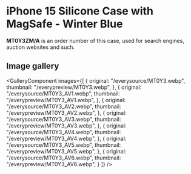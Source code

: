 
# iPhone 15 Silicone Case with MagSafe - Winter Blue

<Callout type='info' emoji='👉🏻'>**MT0Y3ZM/A** is an order number of this case, used for search engines, auction websites and such.</Callout>

## Image gallery

<GalleryComponent
    images={[
      {
        original: "/everysource/MT0Y3.webp",
        thumbnail: "/everypreview/MT0Y3.webp",
      },
      {
        original: "/everysource/MT0Y3_AV1.webp",
        thumbnail: "/everypreview/MT0Y3_AV1.webp",
      },
      {
        original: "/everysource/MT0Y3_AV2.webp",
        thumbnail: "/everypreview/MT0Y3_AV2.webp",
      },
      {
        original: "/everysource/MT0Y3_AV3.webp",
        thumbnail: "/everypreview/MT0Y3_AV3.webp",
      },
      {
        original: "/everysource/MT0Y3_AV4.webp",
        thumbnail: "/everypreview/MT0Y3_AV4.webp",
      },
      {
        original: "/everysource/MT0Y3_AV5.webp",
        thumbnail: "/everypreview/MT0Y3_AV5.webp",
      },
      {
        original: "/everysource/MT0Y3_AV6.webp",
        thumbnail: "/everypreview/MT0Y3_AV6.webp",
      }
    ]}
  />
